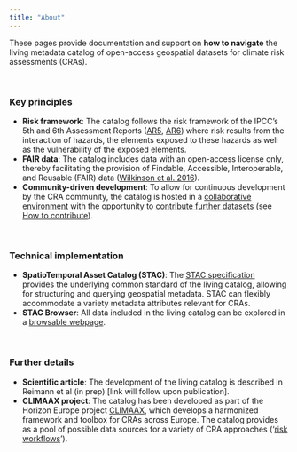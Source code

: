 ```yaml
---
title: "About"
---
```


These pages provide documentation and support on **how to navigate** the living metadata catalog of open-access geospatial datasets for climate risk assessments (CRAs).

<br>

### Key principles
- **Risk framework**: The catalog follows the risk framework of the IPCC’s 5th and 6th Assessment Reports ([AR5](https://www.ipcc.ch/report/ar5/wg2/), [AR6](https://www.ipcc.ch/report/sixth-assessment-report-working-group-ii/)) where risk results from the interaction of hazards, the elements exposed to these hazards as well as the vulnerability of the exposed elements.
- **FAIR data**: The catalog includes data with an open-access license only, thereby facilitating the provision of Findable, Accessible, Interoperable, and Reusable (FAIR) data ([Wilkinson et al. 2016](https://doi.org/10.1038/sdata.2016.18)).
- **Community-driven development**: To allow for continuous development by the CRA community, the catalog is hosted in a [collaborative environment](https://github.com/climate-risk-data/climate-risk-stac) with the opportunity to [contribute further datasets](https://github.com/climate-risk-data/climate-risk-stac/issues/new/choose) (see [How to contribute](./contribute.qmd)).

<br>

### Technical implementation
-	**SpatioTemporal Asset Catalog (STAC)**: The [STAC specification](https://stacspec.org/) provides the underlying common standard of the living catalog, allowing for structuring and querying geospatial metadata. STAC can flexibly accommodate a variety metadata attributes relevant for CRAs. 
-	**STAC Browser**: All data included in the living catalog can be explored in a [browsable webpage](https://radiantearth.github.io/stac-browser/#/external/https://raw.githubusercontent.com/climate-risk-data/climate-risk-stac/refs/heads/gh-pages/stac/catalog.json).

<br>

### Further details
-	**Scientific article**: The development of the living catalog is described in Reimann et al (in prep) [link will follow upon publication].
-	**CLIMAAX project**: The catalog has been developed as part of the Horizon Europe project [CLIMAAX](https://www.climaax.eu/), which develops a harmonized framework and toolbox for CRAs across Europe. The catalog provides as a pool of possible data sources for a variety of CRA approaches ('[risk workflows](https://handbook.climaax.eu)').